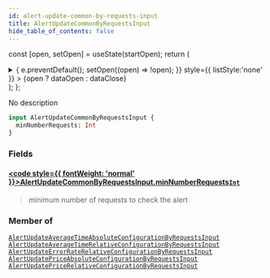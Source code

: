```yaml
---
id: alert-update-common-by-requests-input
title: AlertUpdateCommonByRequestsInput
hide_table_of_contents: false
---
```






const [open, setOpen] = useState(startOpen);
return (
<details {...(open ? { open: true } : {})} className="details" style={{ border:'none', boxShadow:'none', background:'var(--ifm-background-color)' }}>
<summary
onClick={(e) => {
e.preventDefault();
setOpen((open) => !open);
}}
style={{ listStyle:'none' }} >
{open ? dataOpen : dataClose}
</summary>
{open && children}
</details>
);
};

No description

```graphql
input AlertUpdateCommonByRequestsInput {
  minNumberRequests: Int
}
```

### Fields

#### [<code style={{ fontWeight: 'normal' }}>AlertUpdateCommonByRequestsInput.<b>minNumberRequests</b></code>](#)<Bullet />[`Int`](/api/scalars/int) <Badge class="badge badge--secondary" text="scalar"/>

> minimum number of requests to check the alert

### Member of

[`AlertUpdateAverageTimeAbsoluteConfigurationByRequestsInput`](/api/inputs/alert-update-average-time-absolute-configuration-by-requests-input) <Badge class="badge badge--secondary" text="input"/><Bullet />[`AlertUpdateAverageTimeRelativeConfigurationByRequestsInput`](/api/inputs/alert-update-average-time-relative-configuration-by-requests-input) <Badge class="badge badge--secondary" text="input"/><Bullet />[`AlertUpdateErrorRateRelativeConfigurationByRequestsInput`](/api/inputs/alert-update-error-rate-relative-configuration-by-requests-input) <Badge class="badge badge--secondary" text="input"/><Bullet />[`AlertUpdatePriceAbsoluteConfigurationByRequestsInput`](/api/inputs/alert-update-price-absolute-configuration-by-requests-input) <Badge class="badge badge--secondary" text="input"/><Bullet />[`AlertUpdatePriceRelativeConfigurationByRequestsInput`](/api/inputs/alert-update-price-relative-configuration-by-requests-input) <Badge class="badge badge--secondary" text="input"/>
